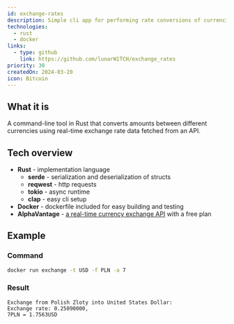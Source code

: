 ```yaml
---
id: exchange-rates
description: Simple cli app for performing rate conversions of currencies.
technologies:
  - rust
  - docker
links:
  - type: github
    link: https://github.com/lunarW1TCH/exchange_rates
priority: 30
createdOn: 2024-03-20
icon: Bitcoin
---
```



## What it is

A command-line tool in Rust that converts amounts between different currencies using
real-time exchange rate data fetched from an API.

## Tech overview

- **Rust** - implementation language
  - **serde** - serialization and deserialization of structs
  - **reqwest** - http requests
  - **tokio** - async runtime
  - **clap** - easy cli setup
- **Docker** - dockerfile included for easy building and testing
- **AlphaVantage** - [a real-time currency exchange API](https://www.alphavantage.co/) with a free plan

## Example

### Command

```sh
docker run exchange -t USD -f PLN -a 7
```

### Result

```
Exchange from Polish Zloty into United States Dollar:
Exchange rate: 0.25090000,
7PLN = 1.7563USD
```
